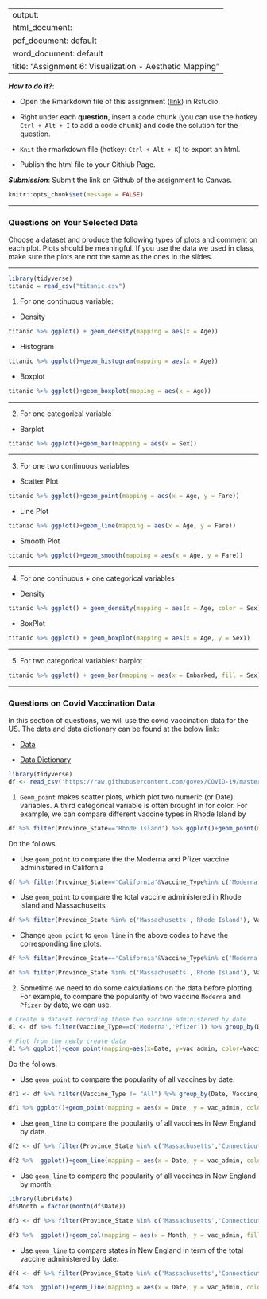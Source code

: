 
---
output: 
  html_document:
  pdf_document: default
  word_document: default
title: "Assignment 6: Visualization - Aesthetic Mapping"
---

***How to do it?***: 

- Open the Rmarkdown file of this assignment ([link](fa2021_assignment6.Rmd)) in Rstudio. 

- Right under each **question**, insert  a code chunk (you can use the hotkey `Ctrl + Alt + I` to add a code chunk) and code the solution for the question. 

- `Knit` the rmarkdown file (hotkey: `Ctrl + Alt + K`) to export an html.  

-  Publish the html file to your Githiub Page. 

***Submission***: Submit the link on Github of the assignment to Canvas.

```r
knitr::opts_chunk$set(message = FALSE)
```

-------

### Questions on Your Selected Data

Choose a dataset and produce the following types of plots and comment on each plot. Plots should be meaningful. If you use the data we used in class, make sure the plots are not the same as the ones in the slides. 

-------

```r
library(tidyverse)
titanic = read_csv("titanic.csv")
```

1. For one continuous variable:

- Density
```r
titanic %>% ggplot() + geom_density(mapping = aes(x = Age))
```

- Histogram 
```r
titanic %>% ggplot()+geom_histogram(mapping = aes(x = Age))
```

- Boxplot
```r
titanic %>% ggplot()+geom_boxplot(mapping = aes(x = Age))
```

-------

2. For one categorical variable

- Barplot
```r
titanic %>% ggplot()+geom_bar(mapping = aes(x = Sex))
```

-------

3. For one two continuous variables

- Scatter Plot
```r
titanic %>% ggplot()+geom_point(mapping = aes(x = Age, y = Fare))
```

- Line Plot
```r
titanic %>% ggplot()+geom_line(mapping = aes(x = Age, y = Fare))
```

- Smooth Plot
```r
titanic %>% ggplot()+geom_smooth(mapping = aes(x = Age, y = Fare))
```

-------

4. For one continuous + one categorical variables

- Density
```r
titanic %>% ggplot() + geom_density(mapping = aes(x = Age, color = Sex))
```

- BoxPlot
```r
titanic %>% ggplot() + geom_boxplot(mapping = aes(x = Age, y = Sex))
```

-------

5. For two categorical variables: barplot
```r
titanic %>% ggplot() + geom_bar(mapping = aes(x = Embarked, fill = Sex))
```

-------

### Questions on Covid Vaccination Data

In this section of questions, we will use  the covid vaccination data for the US. The data and data dictionary can be found at the below link:

- [Data](https://raw.githubusercontent.com/govex/COVID-19/master/data_tables/vaccine_data/us_data/time_series/vaccine_data_us_timeline.csv)

- [Data Dictionary](https://github.com/govex/COVID-19/blob/master/data_tables/vaccine_data/us_data/data_dictionary.csv)


```r
library(tidyverse)
df <- read_csv('https://raw.githubusercontent.com/govex/COVID-19/master/data_tables/vaccine_data/us_data/time_series/vaccine_data_us_timeline.csv')
```

1. `Geom_point` makes scatter plots, which plot two numeric (or Date) variables. A third categorical variable is often brought in for color. For example, we can compare different vaccine types in Rhode Island by

```r
df %>% filter(Province_State=='Rhode Island') %>% ggplot()+geom_point(mapping = aes(x = Date, y = Doses_admin, color = Vaccine_Type))
```

Do the follows. 

  - Use `geom_point` to compare the the Moderna and Pfizer vaccine administered in California  
```r
df %>% filter(Province_State=='California'&Vaccine_Type%in% c('Moderna','Pfizer')) %>% ggplot()+geom_point(mapping = aes(x = Date, y = Doses_admin, color = Vaccine_Type))
```

  - Use `geom_point` to compare the total vaccine administered in Rhode Island and Massachusetts
```r
df %>% filter(Province_State %in% c('Massachusetts','Rhode Island'), Vaccine_Type == "All") %>% ggplot()+geom_point(mapping = aes(x = Date, y = Doses_admin, color = Province_State))
```
  
  - Change `geom_point` to `geom_line` in the above codes to have the corresponding line plots. 
```r
df %>% filter(Province_State=='California'&Vaccine_Type%in% c('Moderna','Pfizer')) %>% ggplot()+geom_line(mapping = aes(x = Date, y = Doses_admin, color = Vaccine_Type))

df %>% filter(Province_State %in% c('Massachusetts','Rhode Island'), Vaccine_Type == "All") %>% ggplot()+geom_line(mapping = aes(x = Date, y = Doses_admin, color = Province_State))
```

2. Sometime we need to do some calculations on the data before plotting. For example, to compare the popularity of two vaccine `Moderna` and `Pfizer` by date, we can use. 

```r
# Create a dataset recording these two vaccine administered by date
d1 <- df %>% filter(Vaccine_Type==c('Moderna','Pfizer')) %>% group_by(Date, Vaccine_Type) %>% summarise(vac_admin=mean(Doses_admin, na.rm=TRUE))

# Plot from the newly create data
d1 %>% ggplot()+geom_point(mapping=aes(x=Date, y=vac_admin, color=Vaccine_Type))
```

Do the follows. 

- Use `geom_point` to compare the popularity of all vaccines by date. 
``` r
df1 <- df %>% filter(Vaccine_Type != "All") %>% group_by(Date, Vaccine_Type) %>% summarise(vac_admin=mean(Doses_admin, na.rm=TRUE))

df1 %>% ggplot()+geom_point(mapping = aes(x = Date, y = vac_admin, color = Vaccine_Type))
```

- Use `geom_line` to compare the popularity of all vaccines in New England by date.
``` r
df2 <- df %>% filter(Province_State %in% c('Massachusetts','Connecticut', 'Rhode Island', 'Maine', 'Vermont', 'New Hampshire'), Vaccine_Type != "All") %>% group_by(Date, Vaccine_Type) %>% summarise(vac_admin=mean(Doses_admin, na.rm=TRUE))

df2 %>%  ggplot()+geom_line(mapping = aes(x = Date, y = vac_admin, color = Vaccine_Type))

```

- Use `geom_line` to compare the popularity of all vaccines in New England by month.
```r
library(lubridate)
df$Month = factor(month(df$Date))

df3 <- df %>% filter(Province_State %in% c('Massachusetts','Connecticut', 'Rhode Island', 'Maine', 'Vermont', 'New Hampshire'), Vaccine_Type != "All") %>% group_by(Month, Province_State) %>% summarise(vac_admin=mean(Doses_admin, na.rm=TRUE))

df3 %>%  ggplot()+geom_col(mapping = aes(x = Month, y = vac_admin, fill = Province_State))
```

- Use `geom_line` to compare states in New England in term of the total vaccine administered by date. 
```r
df4 <- df %>% filter(Province_State %in% c('Massachusetts','Connecticut', 'Rhode Island', 'Maine', 'Vermont', 'New Hampshire'), Vaccine_Type != "All") %>% group_by(Date, Province_State) %>% summarise(vac_admin=mean(Doses_admin, na.rm=TRUE))

df4 %>%  ggplot()+geom_line(mapping = aes(x = Date, y = vac_admin, color = Province_State)) 
```




